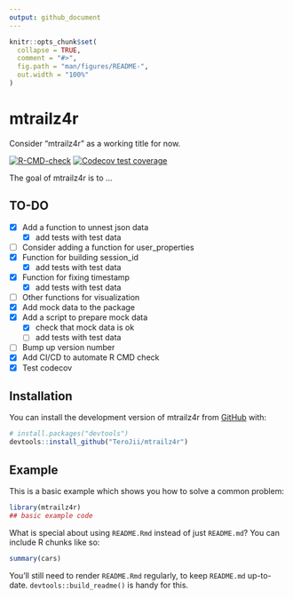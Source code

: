 ```yaml
---
output: github_document
---
```


<!-- README.md is generated from README.Rmd. Please edit that file -->

```r
knitr::opts_chunk$set(
  collapse = TRUE,
  comment = "#>",
  fig.path = "man/figures/README-",
  out.width = "100%"
)
```

# mtrailz4r

Consider "mtrailz4r" as a working title for now.

<!-- badges: start -->
[![R-CMD-check](https://github.com/TeroJii/mtrailz4r/actions/workflows/R-CMD-check.yaml/badge.svg)](https://github.com/TeroJii/mtrailz4r/actions/workflows/R-CMD-check.yaml)
[![Codecov test coverage](https://codecov.io/gh/TeroJii/mtrailz4r/branch/main/graph/badge.svg)](https://app.codecov.io/gh/TeroJii/mtrailz4r?branch=main)
<!-- badges: end -->

The goal of mtrailz4r is to ...

## TO-DO

- [x] Add a function to unnest json data
  - [x] add tests with test data
- [ ] Consider adding a function for user_properties
- [x] Function for building session_id
  - [x] add tests with test data
- [x] Function for fixing timestamp
  - [x] add tests with test data
- [ ] Other functions for visualization
- [x] Add mock data to the package
- [x] Add a script to prepare mock data
  - [x] check that mock data is ok
  - [ ] add tests with test data
- [ ] Bump up version number
- [x] Add CI/CD to automate R CMD check
- [x] Test codecov

## Installation

You can install the development version of mtrailz4r from [GitHub](https://github.com/) with:

``` r
# install.packages("devtools")
devtools::install_github("TeroJii/mtrailz4r")
```

## Example

This is a basic example which shows you how to solve a common problem:

```r
library(mtrailz4r)
## basic example code
```

What is special about using `README.Rmd` instead of just `README.md`? You can include R chunks like so:

```r
summary(cars)
```

You'll still need to render `README.Rmd` regularly, to keep `README.md` up-to-date. `devtools::build_readme()` is handy for this.
